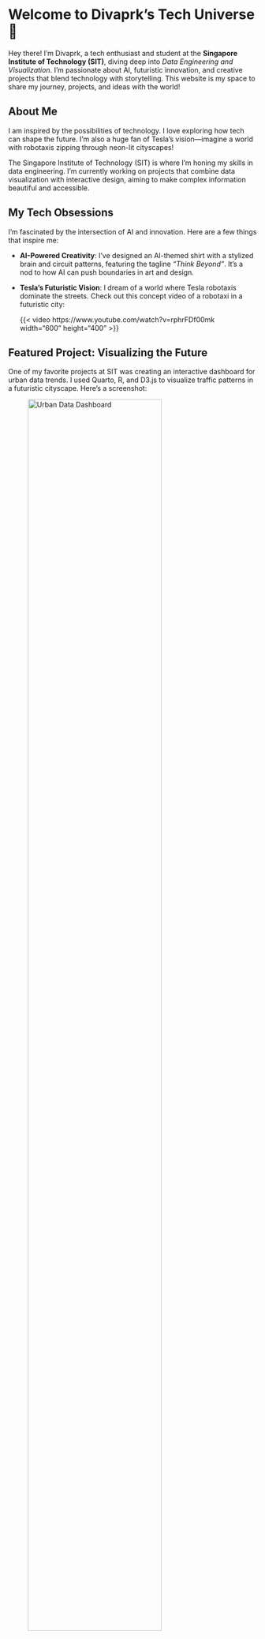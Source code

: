 # Welcome to Divaprk's Tech Universe 🚀

Hey there! I'm Divaprk, a tech enthusiast and student at the **Singapore Institute of Technology (SIT)**, diving deep into *Data Engineering and Visualization*. I’m passionate about AI, futuristic innovation, and creative projects that blend technology with storytelling. This website is my space to share my journey, projects, and ideas with the world!

## About Me
I am inspired by the possibilities of technology. I love exploring how tech can shape the future. I’m also a huge fan of Tesla’s vision—imagine a world with robotaxis zipping through neon-lit cityscapes!

The Singapore Institute of Technology (SIT) is where I’m honing my skills in data engineering. I’m currently working on projects that combine data visualization with interactive design, aiming to make complex information beautiful and accessible.

## My Tech Obsessions
I’m fascinated by the intersection of AI and innovation. Here are a few things that inspire me:

- **AI-Powered Creativity**: I’ve designed an AI-themed shirt with a stylized brain and circuit patterns, featuring the tagline *“Think Beyond”*. It’s a nod to how AI can push boundaries in art and design.
- **Tesla’s Futuristic Vision**: I dream of a world where Tesla robotaxis dominate the streets. Check out this concept video of a robotaxi in a futuristic city:

  {{< video https://www.youtube.com/watch?v=rphrFDf00mk width="600" height="400" >}}

## Featured Project: Visualizing the Future
One of my favorite projects at SIT was creating an interactive dashboard for urban data trends. I used Quarto, R, and D3.js to visualize traffic patterns in a futuristic cityscape. Here’s a screenshot:

::: {.highlight-box}
![Urban Data Dashboard](images/traffic_dashboard.png){width=80%}

This project taught me how to handle big data and present it in a way that’s both functional and visually stunning.
:::

## What’s Next?
I’m always exploring new ideas, from building apparel websites with full e-commerce functionality to creating accessible, responsive designs (like my recent work on cart and product pages). Stick around to see more of my projects, hobbies, and reflections on using tools like GenAI to bring my ideas to life!

Let’s connect—check out my other pages or reach out via [X](https://x.com/divaprk) to chat about tech, AI, or the future! ✨